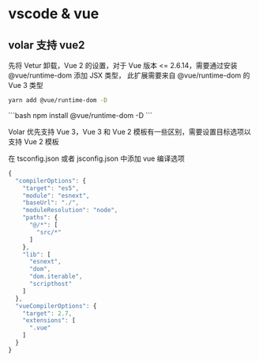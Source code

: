 # vscode & vue


## volar 支持 vue2

先将 Vetur 卸载，Vue 2 的设置，对于 Vue 版本 <= 2.6.14，需要通过安装 @vue/runtime-dom 添加 JSX 类型，
此扩展需要来自 @vue/runtime-dom 的 Vue 3 类型

<Tabs>
<TabItem label="yarn" value="yarn">

```bash
yarn add @vue/runtime-dom -D
```

</TabItem>
<TabItem label="npm" value="npm">
```bash
npm install @vue/runtime-dom -D
```
</TabItem>
</Tabs>

Volar 优先支持 Vue 3，Vue 3 和 Vue 2 模板有一些区别，需要设置目标选项以支持 Vue 2 模板

在 tsconfig.json 或者 jsconfig.json 中添加 vue 编译选项

```js
{
  "compilerOptions": {
    "target": "es5",
    "module": "esnext",
    "baseUrl": "./",
    "moduleResolution": "node",
    "paths": {
      "@/*": [
        "src/*"
      ]
    },
    "lib": [
      "esnext",
      "dom",
      "dom.iterable",
      "scripthost"
    ]
  },
  "vueCompilerOptions": {
    "target": 2.7,
    "extensions": [
      ".vue"
    ]
  }
}
```

